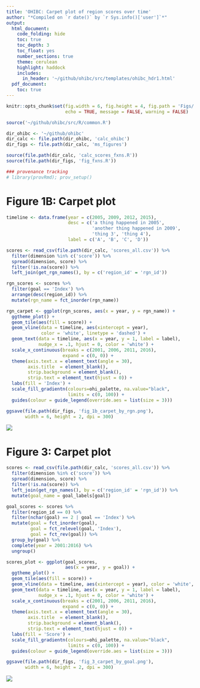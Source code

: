 ```yaml
---
title: 'OHIBC: Carpet plot of region scores over time'
author: "*Compiled on `r date()` by `r Sys.info()['user']`*"
output:
  html_document:
    code_folding: hide
    toc: true
    toc_depth: 3
    toc_float: yes
    number_sections: true
    theme: cerulean
    highlight: haddock
    includes:
      in_header: '~/github/ohibc/src/templates/ohibc_hdr1.html'
  pdf_document:
    toc: true
---
```


``` r

knitr::opts_chunk$set(fig.width = 6, fig.height = 4, fig.path = 'Figs/',
                      echo = TRUE, message = FALSE, warning = FALSE)

source('~/github/ohibc/src/R/common.R')

dir_ohibc <- '~/github/ohibc'
dir_calc <- file.path(dir_ohibc, 'calc_ohibc')
dir_figs <- file.path(dir_calc, 'ms_figures')

source(file.path(dir_calc, 'calc_scores_fxns.R'))
source(file.path(dir_figs, 'fig_fxns.R'))

### provenance tracking
# library(provRmd); prov_setup()

```


# Figure 1B: Carpet plot

``` r

timeline <- data.frame(year = c(2005, 2009, 2012, 2015),
                       desc = c('a thing happened in 2005',
                                'another thing happened in 2009',
                                'thing 3', 'thing 4'),
                       label = c('A', 'B', 'C', 'D'))

scores <- read_csv(file.path(dir_calc, 'scores_all.csv')) %>%
  filter(dimension %in% c('score')) %>%
  spread(dimension, score) %>%
  filter(!is.na(score)) %>%
  left_join(get_rgn_names(), by = c('region_id' = 'rgn_id'))

rgn_scores <- scores %>%
  filter(goal == 'Index') %>%
  arrange(desc(region_id)) %>%
  mutate(rgn_name = fct_inorder(rgn_name))

rgn_carpet <- ggplot(rgn_scores, aes(x = year, y = rgn_name)) +
  ggtheme_plot() +
  geom_tile(aes(fill = score)) +
  geom_vline(data = timeline, aes(xintercept = year), 
             color = 'white', linetype = 'dashed') +
  geom_text(data = timeline, aes(x = year, y = 1, label = label), 
            nudge_x = .1, hjust = 0, color = 'white') +
  scale_x_continuous(breaks = c(2001, 2006, 2011, 2016),
                     expand = c(0, 0)) +
  theme(axis.text.x = element_text(angle = 30),
        axis.title  = element_blank(),
        strip.background = element_blank(),
        strip.text = element_text(hjust = 0)) +
  labs(fill = 'Index') +
  scale_fill_gradientn(colours=ohi_palette, na.value="black",
                       limits = c(0, 100)) +
  guides(colour = guide_legend(override.aes = list(size = 3)))

ggsave(file.path(dir_figs, 'fig_1b_carpet_by_rgn.png'),
       width = 6, height = 2, dpi = 300)

```

![](fig_1b_carpet_by_rgn.png)

# Figure 3: Carpet plot

``` r

scores <- read_csv(file.path(dir_calc, 'scores_all.csv')) %>%
  filter(dimension %in% c('score')) %>%
  spread(dimension, score) %>%
  filter(!is.na(score)) %>%
  left_join(get_rgn_names(), by = c('region_id' = 'rgn_id')) %>%
  mutate(goal_name = goal_labels[goal])

goal_scores <- scores %>%
  filter(region_id == 0) %>%
  filter(nchar(goal) == 2 | goal == 'Index') %>%
  mutate(goal = fct_inorder(goal),
         goal = fct_relevel(goal, 'Index'),
         goal = fct_rev(goal)) %>%
  group_by(goal) %>%
  complete(year = 2001:2016) %>%
  ungroup()

scores_plot <- ggplot(goal_scores, 
                      aes(x = year, y = goal)) +
  ggtheme_plot() +
  geom_tile(aes(fill = score)) +
  geom_vline(data = timeline, aes(xintercept = year), color = 'white', linetype = 'dashed') +
  geom_text(data = timeline, aes(x = year, y = 1, label = label), 
            nudge_x = .1, hjust = 0, color = 'white') +
  scale_x_continuous(breaks = c(2001, 2006, 2011, 2016),
                     expand = c(0, 0)) +
  theme(axis.text.x = element_text(angle = 30),
        axis.title  = element_blank(),
        strip.background = element_blank(),
        strip.text = element_text(hjust = 0)) +
  labs(fill = 'Score') +
  scale_fill_gradientn(colours=ohi_palette, na.value="black",
                       limits = c(0, 100)) +
  guides(colour = guide_legend(override.aes = list(size = 3)))

ggsave(file.path(dir_figs, 'fig_3_carpet_by_goal.png'),
       width = 6, height = 2, dpi = 300)

```

![](fig_3_carpet_by_goal.png)
